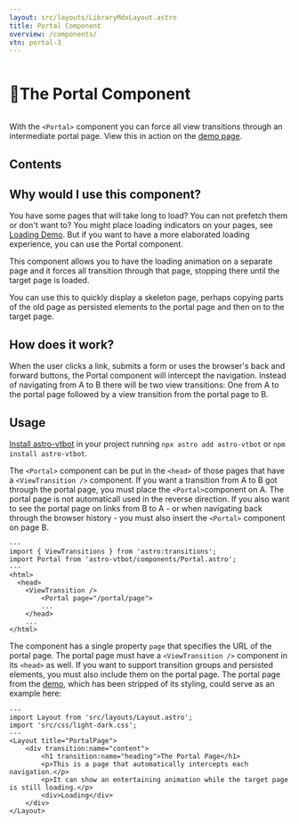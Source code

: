 ```yaml
---
layout: src/layouts/LibraryMdxLayout.astro
title: Portal Component
overview: /components/
vtn: portal-3
---
```


<h1 style="display: inline-block; view-transition-name: portal-1"><span style="display:inline-block; view-transition-name:portal-2">🚪</span>The Portal Component</h1>

With the `<Portal>` component you can force all view transitions through an intermediate portal page. View this in action on the <a href="/portal/one/" data-astro-reload>demo page</a>.

## Contents

## Why would I use this component?

You have some pages that will take long to load? You can not prefetch them or don't want to? You might place loading indicators on your pages, see [Loading Demo](https://events-3bg.pages.dev/loading/one/). But if you want to have a more elaborated loading experience, you can use the Portal component.

This component allows you to have the loading animation on a separate page and it forces all transition through that page, stopping there until the target page is loaded.

You can use this to quickly display a skeleton page, perhaps copying parts of the old page as persisted elements to the portal page and then on to the target page.

## How does it work?

When the user clicks a link, submits a form or uses the browser's back and forward buttons, the Portal component will intercept the navigation. Instead of navigating from A to B there will be two view transitions: One from A to the portal page followed by a view transition from the portal page to B.			

## Usage

[Install astro-vtbot](../Installation/) in your project running `npx astro add astro-vtbot` or `npm install astro-vtbot`.

The `<Portal>` component can be put in the `<head>` of those pages that have a `<ViewTransition />` component. If you want a transition from A to B got through the portal page, you must place the `<Portal>`component on A. The portal page is not automaticall used in the reverse direction. If you also want to see the portal page on links from B to A - or when navigating back through the browser history - you must also insert the `<Portal>` component on page B.

```astro title="MyLayout.astro"
---
import { ViewTransitions } from 'astro:transitions';
import Portal from 'astro-vtbot/components/Portal.astro';
---
<html>
  <head>
    <ViewTransition />
		<Portal page="/portal/page">
		...
	</head>
	...
</html>
```
The component has a single property `page` that specifies the URL of the portal page. The portal page must have a `<ViewTransition />` component in its `<head>` as well. If you want to support transition groups and persisted elements, you must also include them on the portal page. The portal page from the [demo](/portal/one/), which has been stripped of its styling, could serve as an example here:

```astro title="/portal/page.astro"
---
import Layout from 'src/layouts/Layout.astro';
import 'src/css/light-dark.css';
---
<Layout title="PortalPage">
	<div transition:name="content">
		<h1 transition:name="heading">The Portal Page</h1>
		<p>This is a page that automatically intercepts each navigation.</p>
		<p>It can show an entertaining animation while the target page is still loading.</p>
		<div>Loading</div>
	</div>
</Layout>
```
